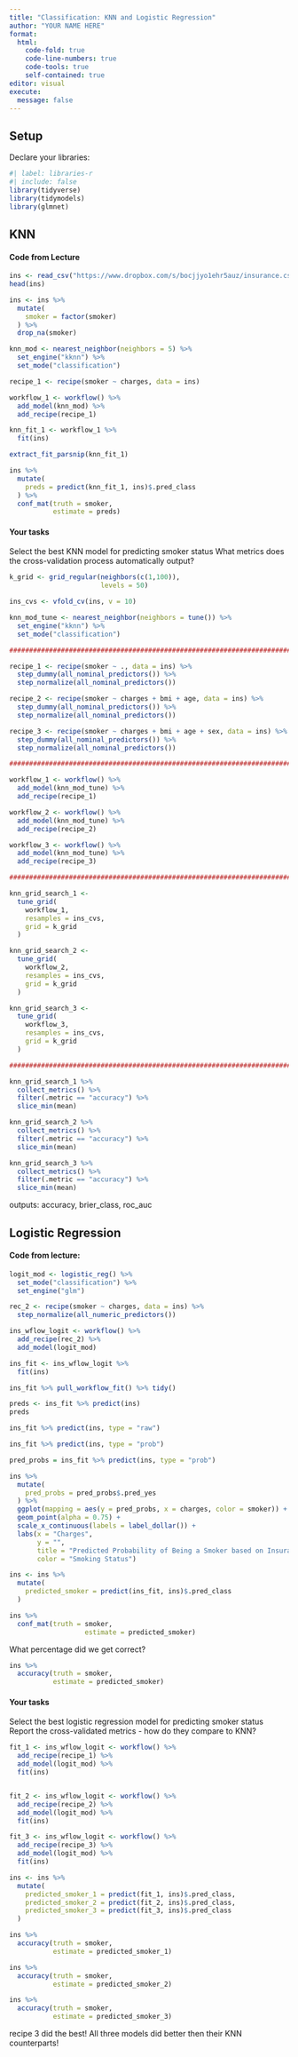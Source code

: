 ```yaml
---
title: "Classification: KNN and Logistic Regression"
author: "YOUR NAME HERE"
format: 
  html:
    code-fold: true
    code-line-numbers: true
    code-tools: true
    self-contained: true
editor: visual
execute:
  message: false
---
```


## Setup

Declare your libraries:

```r
#| label: libraries-r
#| include: false
library(tidyverse)
library(tidymodels)
library(glmnet)
```

## KNN

#### Code from Lecture

```r
ins <- read_csv("https://www.dropbox.com/s/bocjjyo1ehr5auz/insurance.csv?dl=1")
head(ins)
```

```r
ins <- ins %>%
  mutate(
    smoker = factor(smoker)
  ) %>%
  drop_na(smoker)
```

```r
knn_mod <- nearest_neighbor(neighbors = 5) %>%
  set_engine("kknn") %>%
  set_mode("classification")
```

```r
recipe_1 <- recipe(smoker ~ charges, data = ins)

workflow_1 <- workflow() %>%
  add_model(knn_mod) %>%
  add_recipe(recipe_1)
```

```r
knn_fit_1 <- workflow_1 %>%
  fit(ins)

extract_fit_parsnip(knn_fit_1)
```

```r
ins %>%
  mutate(
    preds = predict(knn_fit_1, ins)$.pred_class
  ) %>%
  conf_mat(truth = smoker,
           estimate = preds)
```

#### Your tasks

Select the best KNN model for predicting smoker status What metrics does the cross-validation process automatically output?

```r
k_grid <- grid_regular(neighbors(c(1,100)),
                       levels = 50)

ins_cvs <- vfold_cv(ins, v = 10)

knn_mod_tune <- nearest_neighbor(neighbors = tune()) %>%
  set_engine("kknn") %>%
  set_mode("classification")

################################################################################

recipe_1 <- recipe(smoker ~ ., data = ins) %>%
  step_dummy(all_nominal_predictors()) %>%
  step_normalize(all_nominal_predictors())

recipe_2 <- recipe(smoker ~ charges + bmi + age, data = ins) %>%
  step_dummy(all_nominal_predictors()) %>%
  step_normalize(all_nominal_predictors())

recipe_3 <- recipe(smoker ~ charges + bmi + age + sex, data = ins) %>%
  step_dummy(all_nominal_predictors()) %>%
  step_normalize(all_nominal_predictors())

################################################################################

workflow_1 <- workflow() %>%
  add_model(knn_mod_tune) %>%
  add_recipe(recipe_1)

workflow_2 <- workflow() %>%
  add_model(knn_mod_tune) %>%
  add_recipe(recipe_2)

workflow_3 <- workflow() %>%
  add_model(knn_mod_tune) %>%
  add_recipe(recipe_3)

################################################################################

knn_grid_search_1 <-
  tune_grid(
    workflow_1,
    resamples = ins_cvs,
    grid = k_grid
  )

knn_grid_search_2 <-
  tune_grid(
    workflow_2,
    resamples = ins_cvs,
    grid = k_grid
  )

knn_grid_search_3 <-
  tune_grid(
    workflow_3,
    resamples = ins_cvs,
    grid = k_grid
  )

################################################################################

knn_grid_search_1 %>%
  collect_metrics() %>%
  filter(.metric == "accuracy") %>%
  slice_min(mean)

knn_grid_search_2 %>%
  collect_metrics() %>%
  filter(.metric == "accuracy") %>%
  slice_min(mean)

knn_grid_search_3 %>%
  collect_metrics() %>%
  filter(.metric == "accuracy") %>%
  slice_min(mean)
```

outputs: accuracy, brier_class, roc_auc

## Logistic Regression

#### Code from lecture:

```r
logit_mod <- logistic_reg() %>%
  set_mode("classification") %>%
  set_engine("glm")
```

```r
rec_2 <- recipe(smoker ~ charges, data = ins) %>%
  step_normalize(all_numeric_predictors())

ins_wflow_logit <- workflow() %>%
  add_recipe(rec_2) %>%
  add_model(logit_mod)

ins_fit <- ins_wflow_logit %>%
  fit(ins)

ins_fit %>% pull_workflow_fit() %>% tidy()
```

```r
preds <- ins_fit %>% predict(ins)
preds
```

```r
ins_fit %>% predict(ins, type = "raw")
```

```r
ins_fit %>% predict(ins, type = "prob")
```

```r
pred_probs = ins_fit %>% predict(ins, type = "prob")

ins %>%
  mutate(
    pred_probs = pred_probs$.pred_yes
  ) %>%
  ggplot(mapping = aes(y = pred_probs, x = charges, color = smoker)) +
  geom_point(alpha = 0.75) +
  scale_x_continuous(labels = label_dollar()) +
  labs(x = "Charges", 
       y = "",
       title = "Predicted Probability of Being a Smoker based on Insurance Charges", 
       color = "Smoking Status")
```

```r
ins <- ins %>%
  mutate(
    predicted_smoker = predict(ins_fit, ins)$.pred_class
  ) 

ins %>%
  conf_mat(truth = smoker,
                   estimate = predicted_smoker)
```

What percentage did we get correct?

```r
ins %>%
  accuracy(truth = smoker,
           estimate = predicted_smoker)
```

#### Your tasks

Select the best logistic regression model for predicting smoker status Report the cross-validated metrics - how do they compare to KNN?

```r
fit_1 <- ins_wflow_logit <- workflow() %>%
  add_recipe(recipe_1) %>%
  add_model(logit_mod) %>%
  fit(ins)


fit_2 <- ins_wflow_logit <- workflow() %>%
  add_recipe(recipe_2) %>%
  add_model(logit_mod) %>%
  fit(ins)

fit_3 <- ins_wflow_logit <- workflow() %>%
  add_recipe(recipe_3) %>%
  add_model(logit_mod) %>%
  fit(ins)

ins <- ins %>%
  mutate(
    predicted_smoker_1 = predict(fit_1, ins)$.pred_class,
    predicted_smoker_2 = predict(fit_2, ins)$.pred_class,
    predicted_smoker_3 = predict(fit_3, ins)$.pred_class
  ) 

ins %>%
  accuracy(truth = smoker,
           estimate = predicted_smoker_1)

ins %>%
  accuracy(truth = smoker,
           estimate = predicted_smoker_2)

ins %>%
  accuracy(truth = smoker,
           estimate = predicted_smoker_3)
```

recipe 3 did the best!
All three models did better then their KNN counterparts!